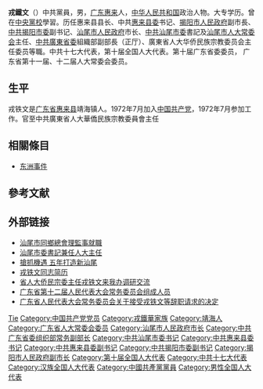 {{Infobox person
| 姓名     = 戎鐵文
| birth_place ={{CHN}}[[靖海鎮|靖海鎮]]
| 国籍     = {{PRC}}
| 教育程度 = [[中央黨校|中央黨校]]
| 政黨       = [[中國共產黨|中國共產黨]]              
| 职业     = 政冶人物丶全國人大代表
}}

'''戎鐵文'''（{{bd|1952年|10月|||catIdx=Rong戎鐵文}}）中共黨員，男，[[广东省|广东]][[惠来县|惠来]]人，[[中华人民共和国|中华人民共和国]]政治人物。大专学历。曾在[[中央黨校|中央黨校]]學習。历任惠来县县长、中共[[惠来县委|惠来县委]]书记、[[揭阳市人民政府|揭阳市人民政府]]副市長、[[中共揭阳市委|中共揭阳市委]]副书记、[[汕尾市人民政府|汕尾市人民政府]]市长、[[中共汕尾市委|中共汕尾市委]]書記及[[汕尾市人大常委会|汕尾市人大常委会]]主任、[[中共廣東省委|中共廣東省委]]組織部副部長（正厅）、廣東省人大华侨民族宗教委员会主任委员等職。中共十七大代表，第十届全国人大代表。第十届广东省委委员， 广东省第十一届、十二届人大常委会委员。

== 生平 ==
戎铁文是[[广东省|广东省]][[惠来县|惠来县]]靖海镇人。1972年7月加入[[中国共产党|中国共产党]]，1972年7月参加工作。官至中共廣東省人大華僑民族宗教委員會主任

==相關條目==
*[[东洲事件|东洲事件]]

== 參考文献 ==
{{reflist}}

== 外部链接 ==
*[http://paper.wenweipo.com/2008/01/01/AY0801010001.htm 汕尾市同鄉總會理監事就職] {{Wayback|url=http://paper.wenweipo.com/2008/01/01/AY0801010001.htm |date=20180930021536 }}
*[http://the-sun.on.cc/cnt/china_world/20120111/00429_018.html?pubdate=20120111 汕尾市委書記兼任人大主任] {{Wayback|url=http://the-sun.on.cc/cnt/china_world/20120111/00429_018.html?pubdate=20120111 |date=20181005230654 }}
*[http://paper.wenweipo.com/2008/02/26/zt0802260014.htm 搶抓機遇 五年打造新汕尾] {{Wayback|url=http://paper.wenweipo.com/2008/02/26/zt0802260014.htm |date=20180929234031 }}
*[https://web.archive.org/web/20120204062103/http://leaders.people.com.cn/GB/58318/58452/86548/86562/5920657.html 戎铁文同志简历]
*[http://www.gdoverseaschn.com.cn/news2010/201305/t20130528_388867.htm 省人大侨民宗委主任戎铁文来我办调研交流]{{Dead link|date=2020年1月 |bot=InternetArchiveBot |fix-attempted=yes }}
*[https://web.archive.org/web/20160625045427/http://www.rd.gd.cn/rdgzxgnr/cwhzccy/201301/t20130131_132163.html 广东省第十二届人民代表大会常务委员会组成人员]
*[http://epaper.southcn.com/nfdaily/html/2016-01/22/content_7511937.htm?COLLCC=2135233417& 广东省人民代表大会常务委员会关于接受戎铁文等辞职请求的决定] {{Wayback|url=http://epaper.southcn.com/nfdaily/html/2016-01/22/content_7511937.htm?COLLCC=2135233417& |date=20181005184429 }}

{{start box}}
{{s-ppo}}
{{s-before|[[吴华南|吴华南]]}}
{{s-title|[[中国共产党汕尾市委员会|中国共产党汕尾市委员会]]书记|2004年5月－2011年8月}}
{{s-after|[[鄭雁雄|鄭雁雄]]}}
{{s-before|[[??|??]]}}
{{s-title|中共广东省委组织部常务副部长|2011年－2013年}}
{{s-after|[[刘毅|刘毅]]}}
{{s-gov}}
{{s-before|[[叶耀_(广东)|葉耀]]}}
{{s-title|[[汕尾市人民政府|汕尾市人民政府]]市长|2002年11月－2004年5月}}
{{s-after|[[王蒙徽|王蒙徽]]}}

{{Authority control}}
{{DEFAULTSORT:Rong tiewen}}
[[Category:戎姓|Tie]]
[[Category:中国共产党党员|Category:中国共产党党员]]
[[Category:戎鐵華家族|Category:戎鐵華家族]]
[[Category:靖海人|Category:靖海人]]
[[Category:广东省人大常委会委员|Category:广东省人大常委会委员]]
[[Category:汕尾市人民政府市长|Category:汕尾市人民政府市长]]
[[Category:中共广东省委组织部常务副部长|Category:中共广东省委组织部常务副部长]]
[[Category:中共汕尾市委书记|Category:中共汕尾市委书记]]
[[Category:中共惠来县委书记|Category:中共惠来县委书记]]
[[Category:中共惠来县委副书记|Category:中共惠来县委副书记]]
[[Category:中共揭阳市委副书记|Category:中共揭阳市委副书记]]
[[Category:揭阳市人民政府副市长|Category:揭阳市人民政府副市长]]
[[Category:第十届全国人大代表|Category:第十届全国人大代表]]
[[Category:中共十七大代表|Category:中共十七大代表]]
[[Category:汉族全国人大代表|Category:汉族全国人大代表]]
[[Category:中國共產黨黨員|Category:中國共產黨黨員]]
[[Category:男性全国人大代表|Category:男性全国人大代表]]